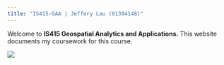 ```yaml
---
title: "IS415-GAA | Jeffery Lau (01394148)"
---
```


Welcome to **IS415 Geospatial Analytics and Applications.** This website documents my coursework for this course.

![](misc/logo.jpeg)

